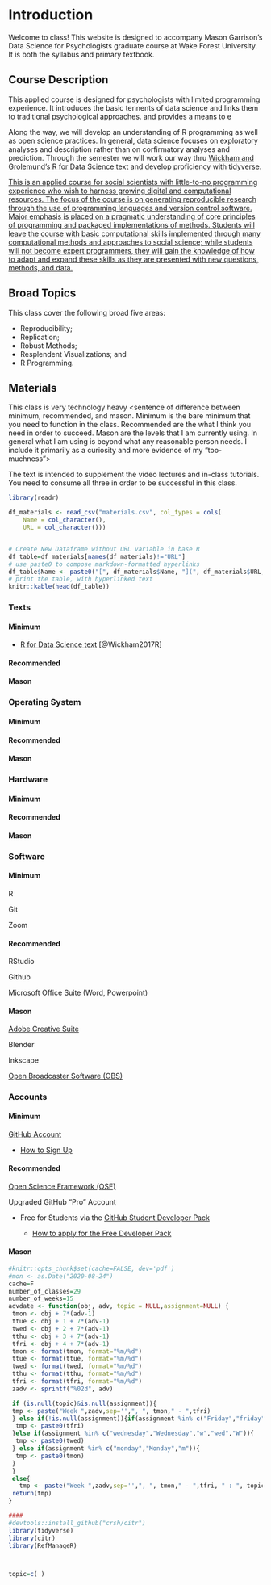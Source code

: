# Introduction {#intro}

Welcome to class! This website is designed to accompany Mason Garrison's Data Science for Psychologists graduate course at Wake Forest University. It is both the syllabus and primary textbook. 

## Course Description
This applied course is designed for psychologists with limited programming experience. It introduces the basic tennents of data science and links them to traditional psychological approaches.  and provides a means to e 

Along the way, we will develop an understanding of R programming as well as open science practices. In general, data science focuses on exploratory analyses and description rather than on corfirmatory analyses and prediction. Through the semester we will work our way thru [Wickham and Grolemund's R for Data Science text](http://r4ds.had.co.nz/) and develop proficiency with [tidyverse](https://www.tidyverse.org/).

[This is an applied course for social scientists with little-to-no programming experience who wish to harness growing digital and computational resources. The focus of the course is on generating reproducible research through the use of programming languages and version control software. Major emphasis is placed on a pragmatic understanding of core principles of programming and packaged implementations of methods. Students will leave the course with basic computational skills implemented through many computational methods and approaches to social science; while students will not become expert programmers, they will gain the knowledge of how to adapt and expand these skills as they are presented with new questions, methods, and data.](https://cfss.uchicago.edu/)


## Broad Topics
This class cover the following broad five areas:

* Reproducibility;
* Replication;
* Robust Methods;
* Resplendent Visualizations; and
* R Programming.

## Materials

This class is very technology heavy
<sentence of difference between minimum, recommended, and mason. Minimum is the bare minimum that you need to function in the class. Recommended are the what I think you need in order to succeed. Mason are the levels that I am currently using. In general what I am using is beyond what any reasonable person needs. I include it primarily as a curiosity and more evidence of my "too-muchness">


The text is intended to supplement the video lectures and in-class tutorials. You need to consume all three in order to be successful in this class.


```r
library(readr)

df_materials <- read_csv("materials.csv", col_types = cols(
    Name = col_character(), 
    URL = col_character()))


# Create New Dataframe without URL variable in base R
df_table=df_materials[names(df_materials)!="URL"]
# use paste0 to compose markdown-formatted hyperlinks
df_table$Name <- paste0("[", df_materials$Name, "](", df_materials$URL, ")")
# print the table, with hyperlinked text
knitr::kable(head(df_table))
```

### Texts



#### Minimum

* [R for Data Science text](http://r4ds.had.co.nz/) [@Wickham2017R]


#### Recommended

#### Mason

### Operating System
#### Minimum
#### Recommended
#### Mason

### Hardware
#### Minimum
#### Recommended
#### Mason


### Software
#### Minimum



R

Git

Zoom


#### Recommended

RStudio

Github

Microsoft Office Suite (Word, Powerpoint)


#### Mason

[Adobe Creative Suite](https://www.adobe.com/creativecloud.html)

Blender

Inkscape

[Open Broadcaster Software (OBS)](https://obsproject.com/)

### Accounts
#### Minimum

[GitHub Account](https://github.com/)

* [How to Sign Up](https://docs.github.com/en/free-pro-team@latest/github/getting-started-with-github/signing-up-for-a-new-github-account)

#### Recommended

[Open Science Framework (OSF)](https://osf.io/)

Upgraded GitHub "Pro" Account

* Free for Students via the [GitHub Student Developer Pack](https://education.github.com/pack)

  * [How to apply for the Free Developer Pack](https://docs.github.com/en/free-pro-team@latest/github/teaching-and-learning-with-github-education/applying-for-a-student-developer-pack)


#### Mason

```r
#knitr::opts_chunk$set(cache=FALSE, dev='pdf')
#mon <- as.Date("2020-08-24")
cache=F
number_of_classes=29
number_of_weeks=15
advdate <- function(obj, adv, topic = NULL,assignment=NULL) {
 tmon <- obj + 7*(adv-1)
 ttue <- obj + 1 + 7*(adv-1)
 twed <- obj + 2 + 7*(adv-1)
 tthu <- obj + 3 + 7*(adv-1)
 tfri <- obj + 4 + 7*(adv-1)
 tmon <- format(tmon, format="%m/%d")
 ttue <- format(ttue, format="%m/%d")
 twed <- format(twed, format="%m/%d")
 tthu <- format(tthu, format="%m/%d")
 tfri <- format(tfri, format="%m/%d")
 zadv <- sprintf("%02d", adv)

 if (is.null(topic)&is.null(assignment)){
 tmp <- paste("Week ",zadv,sep='',", ", tmon," - ",tfri)
 } else if(!is.null(assignment)){if(assignment %in% c("Friday","friday","f","fri")){
  tmp <- paste0(tfri)
 }else if(assignment %in% c("wednesday","Wednesday","w","wed","W")){
  tmp <- paste0(twed)
 } else if(assignment %in% c("monday","Monday","m")){
  tmp <- paste0(tmon)
 }
 }
 else{ 
   tmp <- paste("Week ",zadv,sep='',", ", tmon," - ",tfri, " : ", topic[adv])}
 return(tmp)
}

####
#devtools::install_github("crsh/citr")
library(tidyverse)
library(citr)
library(RefManageR)



topic=c( )
```
